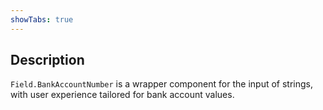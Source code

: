 ```yaml
---
showTabs: true
---
```


## Description

`Field.BankAccountNumber` is a wrapper component for the input of strings, with user experience tailored for bank account values.
